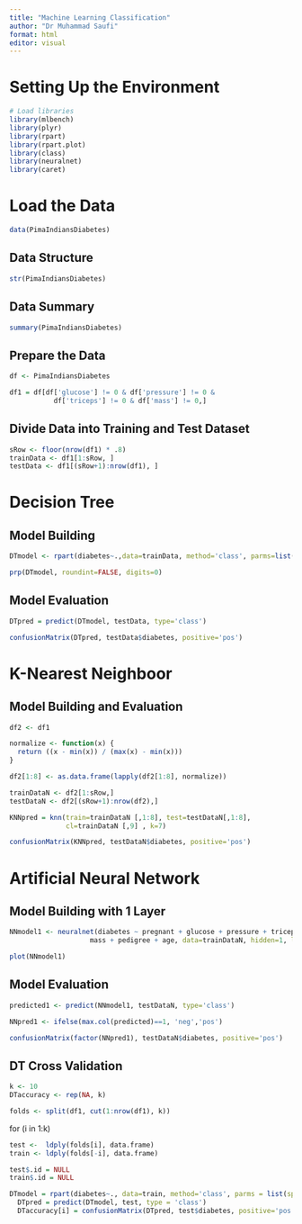 ```yaml
---
title: "Machine Learning Classification"
author: "Dr Muhammad Saufi"
format: html
editor: visual
---
```


# Setting Up the Environment

```r
# Load libraries
library(mlbench)
library(plyr)
library(rpart)
library(rpart.plot)
library(class)
library(neuralnet)
library(caret)
```

# Load the Data

```r
data(PimaIndiansDiabetes)
```

## Data Structure

```r
str(PimaIndiansDiabetes)
```

## Data Summary

```r
summary(PimaIndiansDiabetes)
```

## Prepare the Data

```r
df <- PimaIndiansDiabetes
```

```r
df1 = df[df['glucose'] != 0 & df['pressure'] != 0 &  
           df['triceps'] != 0 & df['mass'] != 0,]
```

## Divide Data into Training and Test Dataset

```r
sRow <- floor(nrow(df1) * .8)
trainData <- df1[1:sRow, ]
testData <- df1[(sRow+1):nrow(df1), ]
```

# Decision Tree

## Model Building

```r
DTmodel <- rpart(diabetes~.,data=trainData, method='class', parms=list(split='information'))
```

```r
prp(DTmodel, roundint=FALSE, digits=0)
```

## Model Evaluation

```r
DTpred = predict(DTmodel, testData, type='class')
```

```r
confusionMatrix(DTpred, testData$diabetes, positive='pos')
```

# K-Nearest Neighboor

## Model Building and Evaluation

```r
df2 <- df1
```

```r
normalize <- function(x) {
  return ((x - min(x)) / (max(x) - min(x)))
}
```

```r
df2[1:8] <- as.data.frame(lapply(df2[1:8], normalize))
```

```r
trainDataN <- df2[1:sRow,]
testDataN <- df2[(sRow+1):nrow(df2),]
```

```r
KNNpred = knn(train=trainDataN [,1:8], test=testDataN[,1:8], 
              cl=trainDataN [,9] , k=7)
```

```r
confusionMatrix(KNNpred, testDataN$diabetes, positive='pos')
```

# Artificial Neural Network

## Model Building with 1 Layer

```r
NNmodel1 <- neuralnet(diabetes ~ pregnant + glucose + pressure + triceps + insulin + 
                    mass + pedigree + age, data=trainDataN, hidden=1, linear.output=FALSE)
```

```r
plot(NNmodel1)
```

## Model Evaluation

```r
predicted1 <- predict(NNmodel1, testDataN, type='class')
```

```r
NNpred1 <- ifelse(max.col(predicted)==1, 'neg','pos')
```

```r
confusionMatrix(factor(NNpred1), testDataN$diabetes, positive='pos')
```

## DT Cross Validation

```r
k <- 10
DTaccuracy <- rep(NA, k)
```

```r
folds <- split(df1, cut(1:nrow(df1), k))
```

for (i in 1:k)

```r
test <-  ldply(folds[i], data.frame)
train <- ldply(folds[-i], data.frame)
```

```r
test$.id = NULL
train$.id = NULL
```

```r
DTmodel = rpart(diabetes~., data=train, method='class', parms = list(split ='information')) 
  DTpred = predict(DTmodel, test, type = 'class')
  DTaccuracy[i] = confusionMatrix(DTpred, test$diabetes, positive='pos')$overall['Accuracy']
```
